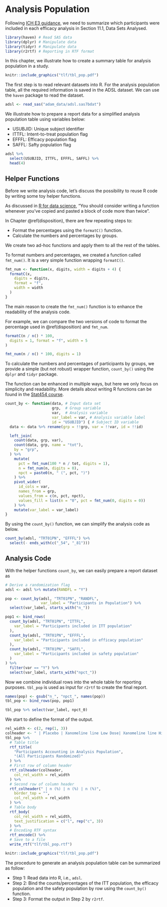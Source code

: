 # Analysis Population {#population}

Following [ICH E3
guidance](https://database.ich.org/sites/default/files/E3_Guideline.pdf),
we need to summarize which participants were included in each efficacy
analysis in Section 11.1, Data Sets Analysed.

```r
library(haven) # Read SAS data
library(dplyr) # Manipulate data
library(tidyr) # Manipulate data
library(r2rtf) # Reporting in RTF format
```

In this chapter, we illustrate how to create a summary table for
analysis population in a study.

```r
knitr::include_graphics("tlf/tbl_pop.pdf")
```

The first step is to read relevant datasets into R. For the analysis
population table, all the required information is saved in the ADSL
dataset. We can use the `haven` package to read the dataset.

```r
adsl <- read_sas("adam_data/adsl.sas7bdat")
```

We illustrate how to prepare a report data for a simplified analysis
population table using variables below:

-   USUBJID: Unique subject identifier
-   ITTFL: Intent-to-treat population flag
-   EFFFL: Efficacy population flag
-   SAFFL: Safty population flag

```r
adsl %>%
  select(USUBJID, ITTFL, EFFFL, SAFFL) %>%
  head(4)
```

## Helper Functions

Before we write analysis code, let's discuss the possibility to reuse R
code by writing some toy helper functions.

As discussed in [R for data
science](https://r4ds.had.co.nz/functions.html#when-should-you-write-a-function),
"You should consider writing a function whenever you've copied and
pasted a block of code more than twice".

In Chapter \@ref(disposition), there are few repeating steps to:

-   Format the percentages using the `formatC()` function.
-   Calculate the numbers and percentages by groups.

We create two ad-hoc functions and apply them to all the rest of the
tables.

To format numbers and percentages, we created a function called
`fmt_num()`. It is a very simple function wrapping `formatC()`.

```r
fmt_num <- function(x, digits, width = digits + 4) {
  formatC(x,
    digits = digits,
    format = "f",
    width = width
  )
}
```

The main reason to create the `fmt_num()` function is to enhance the
readability of the analysis code.

For example, we can compare the two versions of code to format the
percentage used in \@ref(disposition) and `fmt_num`.

```r
formatC(n / n() * 100,
  digits = 1, format = "f", width = 5
)
```

```r
fmt_num(n / n() * 100, digits = 1)
```

To calculate the numbers and percentages of participants by groups, we
provide a simple (but not robust) wrapper function, `count_by()` using
the `dplyr` and `tidyr` package.

The function can be enhanced in multiple ways, but here we only focus on
simplicity and readability. More details about writing R functions can
be found in the [Stat454
course](https://stat545.com/functions-part1.html).

```r
count_by <- function(data, # Input data set
                     grp,  # Group variable
                     var,  # Analysis variable
                     var_label = var, # Analysis variable label
                     id = "USUBJID") { # Subject ID variable
  data <- data %>% rename(grp = !!grp, var = !!var, id = !!id)

  left_join(
    count(data, grp, var),
    count(data, grp, name = "tot"),
    by = "grp",
  ) %>%
    mutate(
      pct = fmt_num(100 * n / tot, digits = 1),
      n = fmt_num(n, digits = 0),
      npct = paste0(n, " (", pct, ")")
    ) %>%
    pivot_wider(
      id_cols = var,
      names_from = grp,
      values_from = c(n, pct, npct),
      values_fill = list(n = "0", pct = fmt_num(0, digits = 0))
    ) %>%
    mutate(var_label = var_label)
}
```

By using the `count_by()` function, we can simplify the analysis code as
below.

```r
count_by(adsl, "TRT01PN", "EFFFL") %>% 
  select(- ends_with(c("_54", "_81")))
```

## Analysis Code

With the helper functions `count_by`, we can easily prepare a report
dataset as

```r
# Derive a randomization flag
adsl <- adsl %>% mutate(RANDFL = "Y")

pop <- count_by(adsl, "TRT01PN", "RANDFL", 
                var_label = "Participants in Population") %>%
  select(var_label, starts_with("n_"))
```

```r
pop1 <- bind_rows(
  count_by(adsl, "TRT01PN", "ITTFL",
    var_label = "Participants included in ITT population"
  ),
  count_by(adsl, "TRT01PN", "EFFFL",
    var_label = "Participants included in efficacy population"
  ),
  count_by(adsl, "TRT01PN", "SAFFL",
    var_label = "Participants included in safety population"
  )
) %>%
  filter(var == "Y") %>%
  select(var_label, starts_with("npct_"))
```

Now we combine individual rows into the whole table for reporting
purposes. `tbl_pop` is used as input for `r2rtf` to create the final
report.

```r
names(pop) <- gsub("n_", "npct_", names(pop))
tbl_pop <- bind_rows(pop, pop1)

tbl_pop %>% select(var_label, npct_0)
```

We start to define the format of the output.

```r
rel_width <- c(2, rep(1, 3))
colheader <- " | Placebo | Xanomeline line Low Dose| Xanomeline line High Dose"
tbl_pop %>%
  # Table title
  rtf_title(
    "Participants Accounting in Analysis Population",
    "(All Participants Randomized)"
  ) %>%
  # First row of column header
  rtf_colheader(colheader,
    col_rel_width = rel_width
  ) %>%
  # Second row of column header
  rtf_colheader(" | n (%) | n (%) | n (%)",
    border_top = "",
    col_rel_width = rel_width
  ) %>%
  # Table body
  rtf_body(
    col_rel_width = rel_width,
    text_justification = c("l", rep("c", 3))
  ) %>%
  # Encoding RTF syntax
  rtf_encode() %>%
  # Save to a file
  write_rtf("tlf/tbl_pop.rtf")
```

```r
knitr::include_graphics("tlf/tbl_pop.pdf")
```

The procedure to generate an analysis population table can be summarized
as follow:

-   Step 1: Read data into R, i.e., `adsl`.
-   Step 2: Bind the counts/percentages of the ITT population, the
    efficacy population and the safety population by row using the
    `count_by()` function.
-   Step 3: Format the output in Step 2 by `r2rtf`.
